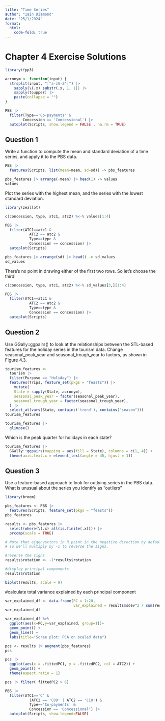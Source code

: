 ```yaml
---
title: "Time Series"
author: "Iain Diamond"
date: "25/1/2024"
format: 
  html:
    code-fold: true
---
```


# Chapter 4 Exercise Solutions

```r
library(fpp3)
```

```r
acronym <- function(input) {
  strsplit(input, "[^a-zA-Z']") |>
    sapply(\(.x) substr(.x, 1, 1)) |>
    sapply(toupper) |>
    paste(collapse = "")
}
```

```r
PBS |>
  filter(Type=='Co-payments' & 
        Concession == 'Concessional') |> 
  autoplot(Scripts, show.legend = FALSE , na.rm = TRUE)
```

## Question 1

Write a function to compute the mean and standard deviation of a time series, and apply it to the PBS data.

```r
PBS |> 
  features(Scripts, list(mean=mean, sd=sd)) -> pbs_features

pbs_features |> arrange(-mean) |> head(1) -> values
values
```

Plot the series with the highest mean, and the series with the lowest standard deviation.

```r
library(zeallot)

c(concession, type, atc1, atc2) %<-% values[1:4]

PBS |> 
  filter(ATC1==atc1 & 
           ATC2 == atc2 & 
           Type==type & 
           Concession == concession) |> 
  autoplot(Scripts)
```

```r
pbs_features |> arrange(sd) |> head() -> sd_values
sd_values
```

There's no point in drawing either of the first two rows. So let's choose the third!

```r
c(concession, type, atc1, atc2) %<-% sd_values[3,][1:4]

PBS |> 
  filter(ATC1==atc1 & 
           ATC2 == atc2 & 
           Type==type & 
           Concession == concession) |> 
  autoplot(Scripts)
```

## Question 2

Use GGally::ggpairs() to look at the relationships between the STL-based features for the holiday series in the tourism data. Change seasonal_peak_year and seasonal_trough_year to factors, as shown in Figure 4.3.

```r
tourism_features <- 
  tourism |> 
  filter(Purpose == "Holiday") |>
  features(Trips, feature_set(pkgs = "feasts")) |> 
    mutate(
    State = sapply(State, acronym),
    seasonal_peak_year = factor(seasonal_peak_year),
    seasonal_trough_year = factor(seasonal_trough_year),
  ) |> 
  select_at(vars(State, contains('trend'), contains("season")))
tourism_features
```

```r
tourism_features |> 
  glimpse()
```

Which is the peak quarter for holidays in each state?

```r
tourism_features |>
  GGally::ggpairs(mapping = aes(fill = State), columns = c(1, 4)) +
  theme(axis.text.x = element_text(angle = 45, hjust = 1))
```

## Question 3

Use a feature-based approach to look for outlying series in the PBS data. What is unusual about the series you identify as "outliers"

```r
library(broom)
```

```r
pbs_features <- PBS |> 
  features(Scripts, feature_set(pkgs = "feasts"))
pbs_features
```

```r
results <- pbs_features |> 
  select(where(\(.x) all(is.finite(.x)))) |>
  prcomp(scale = TRUE)

# Note that eigenvectors in R point in the negative direction by default, 
# so we'll multiply by -1 to reverse the signs.

#reverse the signs
results$rotation <- -1*results$rotation

#display principal components
results$rotation
```

```r
biplot(results, scale = 0)
```

#calculate total variance explained by each principal component

```r
var_explained_df <- data.frame(PC = 1:20, 
                               var_explained = results$sdev^2 / sum(results$sdev^2))
var_explained_df
```

```r
var_explained_df %>%
  ggplot(aes(x=PC,y=var_explained, group=1))+
  geom_point() +
  geom_line() +
  labs(title="Scree plot: PCA on scaled data")
```

```r
pcs <- results |> augment(pbs_features)
pcs
```

```r
pcs |>
  ggplot(aes(x = .fittedPC1, y = .fittedPC2, col = ATC2)) +
  geom_point() +
  theme(aspect.ratio = 1)
```

```r
pcs |> filter(.fittedPC2 > 6)
```

```r
PBS |> 
  filter(ATC1=='C' & 
           (ATC2 == 'C09' | ATC2 == 'C10') & 
           Type=='Co-payments' & 
           Concession == 'Concessional') |> 
  autoplot(Scripts, show.legend=FALSE)
```
